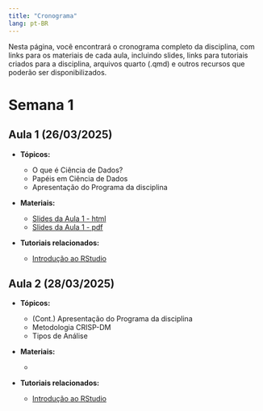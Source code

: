```yaml
---
title: "Cronograma"
lang: pt-BR
---
```


Nesta página, você encontrará o cronograma completo da disciplina, com
links para os materiais de cada aula, incluindo slides, links para 
tutoriais criados para a disciplina, arquivos quarto (.qmd) e outros 
recursos que poderão ser disponibilizados.


# Semana 1

## Aula 1 (26/03/2025) 

- **Tópicos:**

  - O que é Ciência de Dados?
  - Papéis em Ciência de Dados
  - Apresentação do Programa da disciplina

- **Materiais:**

  - [Slides da Aula 1 - html](/slides/slides_aula01.html)
  - [Slides da Aula 1 - pdf](/slides/slides_aula01.pdf)
  
- **Tutoriais relacionados:**
  
  - [Introdução ao RStudio](https://washingtonsilva.github.io/tutorials/rstudio/){target="_blank"}



## Aula 2 (28/03/2025) 

- **Tópicos:**

  - (Cont.) Apresentação do Programa da disciplina
  - Metodologia CRISP-DM
  - Tipos de Análise
  
- **Materiais:**

  - 

- **Tutoriais relacionados:**
  
  - [Introdução ao RStudio](https://washingtonsilva.github.io/tutorials/rstudio/){target="_blank"}

  


